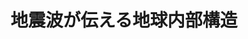 ﻿---
title: "地震波が伝える地球内部構造"
category: "理学院"
vol: 55
interviewee: "金嶋 聰 "
url: ""
tags: []
pdf: "55-2.pdf"
career: ""
preface: "金嶋では地球内の成層構造に関する詳細なモデルを造る研究を行っている。 従来の地震波トモグラフィーでは検知できなかった細く複雑な構造を新たな手法を用いることで解決しようとする中村先生を追った。"
---

